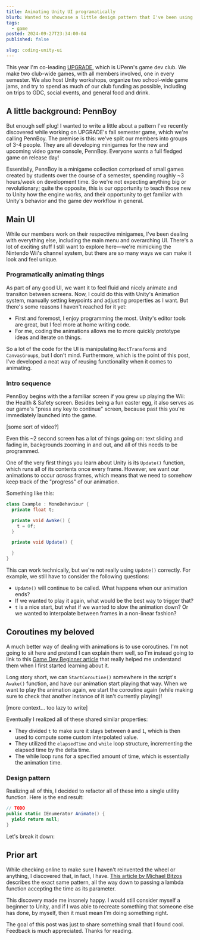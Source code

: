 ```yaml
---
title: Animating Unity UI programatically
blurb: Wanted to showcase a little design pattern that I've been using while coding up the animations for our game's UI.
tags:
  - game
posted: 2024-09-27T23:34:00-04
published: false

slug: coding-unity-ui
---
```


This year I'm co-leading [UPGRADE](https://pennupgrade.com), which is UPenn's game dev club. We make two club-wide games, with all members involved, one in every semester. We also host Unity workshops, organize two school-wide game jams, and try to spend as much of our club funding as possible, including on trips to GDC, social events, and general food and drink.

## A little background: PennBoy

But enough self plug! I wanted to write a little about a pattern I've recently discovered while working on UPGRADE's fall semester game, which we're calling PennBoy. The premise is this: we've split our members into groups of 3-4 people. They are all developing minigames for the new and upcoming video game console, PennBoy. Everyone wants a full fledged game on release day!

Essentially, PennBoy is a minigame collection comprised of small games created by students over the course of a semester, spending roughly ~3 hours/week on development time. So we're not expecting anything big or revolutionary; quite the opposite, this is our opportunity to teach those new to Unity how the engine works, and their opportunity to get familiar with Unity's behavior and the game dev workflow in general.

## Main UI

While our members work on their respective minigames, I've been dealing with everything else, including the main menu and overarching UI. There's a lot of exciting stuff I still want to explore here—we're mimicking the Nintendo Wii's channel system, but there are so many ways we can make it look and feel unique.

### Programatically animating things

As part of any good UI, we want it to feel fluid and nicely animate and transiton between screens. Now, I could do this with Unity's Animation system, manually setting keypoints and adjusting properties as I want. But there's some reasons I haven't reached for it yet:

- First and foremost, I enjoy programming the most. Unity's editor tools are great, but I feel more at home writing code.
- For me, coding the animations allows me to more quickly prototype ideas and iterate on things.

So a lot of the code for the UI is manipulating `RectTransform`s and `CanvasGroup`s, but I don't mind. Furthermore, which is the point of this post, I've developed a neat way of reusing functionality when it comes to animating.

### Intro sequence

PennBoy begins with the a familiar screen if you grew up playing the Wii: the Health & Safety screen. Besides being a fun easter egg, it also serves as our game's "press any key to continue" screen, because past this you're immediately launched into the game.

[some sort of video?]

Even this ~2 second screen has a lot of things going on: text sliding and fading in, backgrounds zooming in and out, and all of this needs to be programmed.

One of the very first things you learn about Unity is its `Update()` function, which runs all of its contents once every frame. However, we want our animations to occur _across_ frames, which means that we need to somehow keep track of the "progress" of our animation.

Something like this:

```csharp
class Example : MonoBehaviour {
  private float t;

  private void Awake() {
    t = 0f;
  }

  private void Update() {

  }
}
```

This can work technically, but we're not really using `Update()` correctly. For example, we still have to consider the following questions:

- `Update()` will continue to be called. What happens when our animation ends?
- If we wanted to play it again, what would be the best way to trigger that?
- `t` is a nice start, but what if we wanted to slow the animation down? Or we wanted to interpolate between frames in a non-linear fashion?

## Coroutines my beloved

A much better way of dealing with animations is to use coroutines. I'm not going to sit here and pretend I can explain them well, so I'm instead going to link to this [Game Dev Beginner article](https://gamedevbeginner.com/coroutines-in-unity-when-and-how-to-use-them/) that really helped me understand them when I first started learning about it.

Long story short, we can `StartCoroutine()` somewhere in the script's `Awake()` function, and have our animation start playing that way. When we want to play the animation again, we start the coroutine again (while making sure to check that another instance of it isn't currently playing)!

[more context... too lazy to write]

Eventually I realized all of these shared similar properties:

- They divided `t` to make sure it stays between `0` and `1`, which is then used to compute some custom interpolated value.
- They utilized the `elapsedTime` and `while` loop structure, incrementing the elapsed time by the delta time.
- The while loop runs for a specified amount of time, which is essentially the animation time.

### Design pattern

Realizing all of this, I decided to refactor all of these into a single utility function. Here is the end result:

```csharp
// TODO
public static IEnumerator Animate() {
  yield return null;
}
```

Let's break it down:

## Prior art

While checking online to make sure I haven't reinvented the wheel or anything, I discovered that, in fact, I have. [This article by Michael Bitzos](https://michaelbitzos.com/devblog/programmatic-animation-using-coroutines) describes the exact same pattern, all the way down to passing a lambda function accepting the time as its parameter.

This discovery made me insanely happy. I would still consider myself a beginner to Unity, and if I was able to recreate something that someone else has done, by myself, then it must mean I'm doing something right.

The goal of this post was just to share something small that I found cool. Feedback is much appreciated. Thanks for reading.
